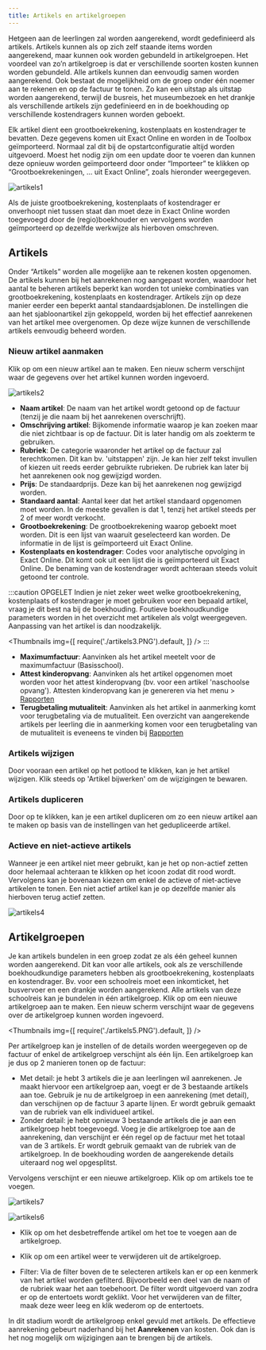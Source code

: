 ```yaml
---
title: Artikels en artikelgroepen
---
```


Hetgeen aan de leerlingen zal worden aangerekend, wordt gedefinieerd als artikels. Artikels kunnen als op zich zelf staande items worden aangerekend, maar kunnen ook worden gebundeld in artikelgroepen. Het voordeel van zo’n artikelgroep is dat er verschillende soorten kosten kunnen worden gebundeld. Alle artikels kunnen dan eenvoudig samen worden aangerekend. Ook bestaat de mogelijkheid om de groep onder één noemer aan te rekenen en op de factuur te tonen. Zo kan een uitstap als uitstap worden aangerekend, terwijl de busreis, het museumbezoek en het drankje als verschillende artikels zijn gedefinieerd en in de boekhouding op verschillende kostendragers kunnen worden geboekt. 

Elk artikel dient een grootboekrekening, kostenplaats en kostendrager te bevatten. Deze gegevens komen uit Exact Online en worden in de Toolbox geïmporteerd. Normaal zal dit bij de opstartconfiguratie altijd worden uitgevoerd. Moest het nodig zijn om een update door te voeren dan kunnen deze opnieuw worden geïmporteerd door onder “Importeer” te klikken op “Grootboekrekeningen, … uit Exact Online”, zoals hieronder weergegeven.

![artikels1](./artikels1.PNG)

Als de juiste grootboekrekening, kostenplaats of kostendrager er onverhoopt niet tussen staat dan moet deze in Exact Online worden toegevoegd door de (regio)boekhouder en vervolgens worden geïmporteerd op dezelfde werkwijze als hierboven omschreven.    

## Artikels

Onder “Artikels” worden alle mogelijke aan te rekenen kosten opgenomen. De artikels kunnen bij het aanrekenen nog aangepast worden, waardoor het aantal te beheren artikels beperkt kan worden tot unieke combinaties van grootboekrekening, kostenplaats en kostendrager. Artikels zijn op deze manier eerder een beperkt aantal standaardsjablonen. De instellingen die aan het sjabloonartikel zijn gekoppeld, worden bij het effectief aanrekenen van het artikel mee overgenomen. Op deze wijze kunnen de verschillende artikels eenvoudig beheerd worden. 

### Nieuw artikel aanmaken
Klik op <LegacyAction img="pluscircleblue.png"/> om een nieuw artikel aan te maken. Een nieuw scherm verschijnt waar de gegevens over het artikel kunnen worden ingevoerd.

![artikels2](./artikels2.PNG)

- **Naam artikel**:  De naam van het artikel wordt getoond op de factuur (tenzij je die naam bij het aanrekenen overschrijft).
- **Omschrijving artikel**: Bijkomende informatie waarop je kan zoeken maar die niet zichtbaar is op de factuur. Dit is later handig om als zoekterm te gebruiken. 
- **Rubriek**:  De categorie waaronder het artikel op de factuur zal terechtkomen. Dit kan bv. 'uitstappen' zijn. Je kan hier zelf tekst invullen of kiezen uit reeds eerder gebruikte rubrieken. De rubriek kan later bij het aanrekenen ook nog gewijzigd worden. 
- **Prijs**: De standaardprijs. Deze kan bij het aanrekenen nog gewijzigd worden.
- **Standaard aantal**: Aantal keer dat het artikel standaard opgenomen moet worden. In de meeste gevallen is dat 1, tenzij het artikel steeds per 2 of meer wordt verkocht.
- **Grootboekrekening**: De grootboekrekening waarop geboekt moet worden. Dit is een lijst van waaruit geselecteerd kan worden. De informatie in de lijst is geïmporteerd uit Exact Online. 
- **Kostenplaats en kostendrager**: Codes voor analytische opvolging in Exact Online. Dit komt ook uit een lijst die is geïmporteerd uit Exact Online. De benaming van de kostendrager wordt achteraan steeds voluit getoond ter controle.  

:::caution OPGELET
Indien je niet zeker weet welke grootboekrekening, kostenplaats of kostendrager je moet gebruiken voor een bepaald artikel, vraag je dit best na bij de boekhouding. 
Foutieve boekhoudkundige parameters worden in het overzicht met artikelen als volgt weergegeven. Aanpassing van het artikel is dan noodzakelijk.

<Thumbnails img={[
    require('./artikels3.PNG').default, 
]} />
:::

- **Maximumfactuur**: Aanvinken als het artikel meetelt voor de maximumfactuur (Basisschool).
- **Attest kinderopvang**: Aanvinken als het artikel opgenomen moet worden voor het attest kinderopvang (bv. voor een artikel 'naschoolse opvang'). Attesten kinderopvang kan je genereren via het menu > [Rapporten](/leerlingenrekeningen/Rapporten/)
- **Terugbetaling mutualiteit**: Aanvinken als het artikel in aanmerking komt voor terugbetaling via de mutualiteit. Een overzicht van aangerekende artikels per leerling die in aanmerking komen voor een terugbetaling van de mutualiteit is eveneens te vinden bij [Rapporten](/leerlingenrekeningen/Rapporten/)

### Artikels wijzigen
Door vooraan een artikel op het potlood te klikken, kan je het artikel wijzigen. Klik steeds op 'Artikel bijwerken' om de wijzigingen te bewaren. 

### Artikels dupliceren
Door op <LegacyAction img="copy.png"/> te klikken, kan je een artikel dupliceren om zo een nieuw artikel aan te maken op basis van de instellingen van het gedupliceerde artikel.

### Actieve en niet-actieve artikels
Wanneer je een artikel niet meer gebruikt, kan je het op non-actief zetten door helemaal achteraan te klikken op het <LegacyAction img="SwitchGreen.png"/> icoon zodat dit rood wordt. Vervolgens kan je bovenaan kiezen om enkel de actieve of niet-actieve artikelen te tonen. Een niet actief artikel kan je op dezelfde manier als hierboven terug actief zetten. 

![artikels4](./artikels4.PNG)

## Artikelgroepen

Je kan artikels bundelen in een groep zodat ze als één geheel kunnen worden aangerekend.
Dit kan voor alle artikels, ook als ze verschillende boekhoudkundige parameters hebben als grootboekrekening, kostenplaats en kostendrager. Bv. voor een schoolreis moet een inkomticket, het busvervoer en een drankje worden aangerekend. Alle artikels van deze schoolreis kan je bundelen in één artikelgroep. 
Klik op <LegacyAction img="pluscircleblue.png"/> om een nieuwe artikelgroep aan te maken. Een nieuw scherm verschijnt waar de gegevens over de artikelgroep kunnen worden ingevoerd.

<Thumbnails img={[
    require('./artikels5.PNG').default, 
]} />

Per artikelgroep kan je instellen of de details worden weergegeven op de factuur of enkel de artikelgroep verschijnt als één lijn. Een artikelgroep kan je dus op 2 manieren tonen op de factuur:
- Met detail: je hebt 3 artikels die je aan leerlingen wil aanrekenen. Je maakt hiervoor een artikelgroep aan, voegt er de 3 bestaande artikels aan toe. Gebruik je nu de artikelgroep in een aanrekening (met detail), dan verschijnen op de factuur 3 aparte lijnen. Er wordt gebruik gemaakt van de rubriek van elk individueel artikel.
- Zonder detail: je hebt opnieuw 3 bestaande artikels die je aan een artikelgroep hebt toegevoegd. Voeg je die artikelgroep toe aan de aanrekening, dan verschijnt er één regel op de factuur met het totaal van de 3 artikels. Er wordt gebruik gemaakt van de rubriek van de artikelgroep. In de boekhouding worden de aangerekende details uiteraard nog wel opgesplitst.

Vervolgens verschijnt er een nieuwe artikelgroep. Klik op <LegacyAction img="artikels.png"/> om artikels toe te voegen. 

![artikels7](./artikels7.PNG)

![artikels6](./artikels6.PNG)

- Klik op <LegacyAction img="PijlLinks.png"/> om het desbetreffende artikel om het toe te voegen aan de artikelgroep. 

- Klik op <LegacyAction img="remove3.png"/> om een artikel weer te verwijderen uit de artikelgroep.

- Filter: Via de filter boven de te selecteren artikels kan er op een kenmerk van het artikel worden gefilterd. Bijvoorbeeld een deel van de naam of de rubriek waar het aan toebehoort. De filter wordt uitgevoerd van zodra er op de entertoets wordt geklikt. Voor het verwijderen van de filter, maak deze weer leeg en klik wederom op de entertoets. 

In dit stadium wordt de artikelgroep enkel gevuld met artikels. De effectieve aanrekening gebeurt naderhand bij het **Aanrekenen** van kosten. Ook dan is het nog mogelijk om wijzigingen aan te brengen bij de artikels.
